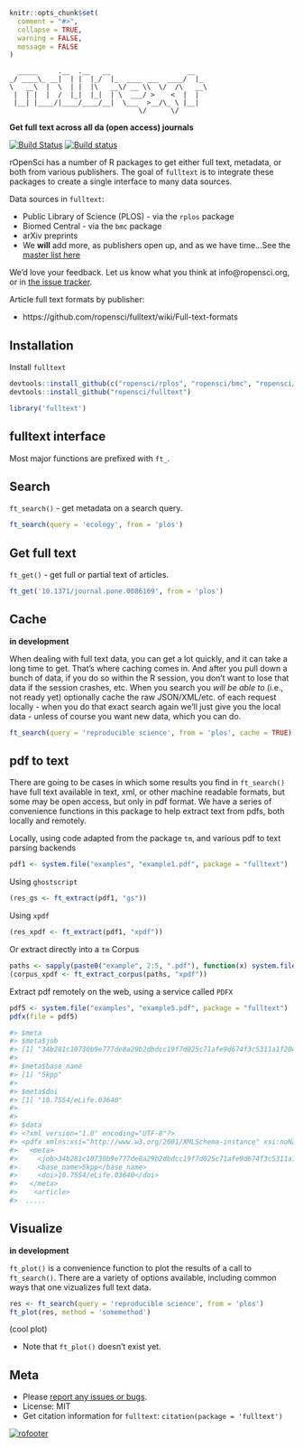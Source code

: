 ```r
knitr::opts_chunk$set(
  comment = "#>",
  collapse = TRUE,
  warning = FALSE, 
  message = FALSE
)
```

```
  _____     .__  .__   __                   __   
_/ ____\_ __|  | |  |_/  |_  ____ ___  ____/  |_ 
\   __\  |  \  | |  |\   __\/ __ \\  \/  /\   __\
 |  | |  |  /  |_|  |_|  | \  ___/ >    <  |  |  
 |__| |____/|____/____/__|  \___  >__/\_ \ |__|  
                                \/      \/       
```

__Get full text across all da (open access) journals__

[![Build Status](https://api.travis-ci.org/ropensci/fulltext.png)](https://travis-ci.org/ropensci/fulltext)
[![Build status](https://ci.appveyor.com/api/projects/status/y487h3ec5wc2s20m/branch/master?svg=true)](https://ci.appveyor.com/project/sckott/fulltext/branch/master)

rOpenSci has a number of R packages to get either full text, metadata, or both from various publishers. The goal of `fulltext` is to integrate these packages to create a single interface to many data sources.

Data sources in `fulltext`:

* Public Library of Science (PLOS) - via the `rplos` package
* Biomed Central - via the `bmc` package
* arXiv preprints
* We __will__ add more, as publishers open up, and as we have time...See the [master list here](https://github.com/ropensci/fulltext/issues/4#issuecomment-52376743)

We'd love your feedback. Let us know what you think at info@ropensci.org, or in [the issue tracker](https://github.com/ropensci/fulltext/issues).

Article full text formats by publisher:

* https://github.com/ropensci/fulltext/wiki/Full-text-formats

## Installation

Install `fulltext`

```r
devtools::install_github(c("ropensci/rplos", "ropensci/bmc", "ropensci/aRxiv", "emhart/biorxivr"))
devtools::install_github("ropensci/fulltext")
```

```r
library('fulltext')
```

## fulltext interface

Most major functions are prefixed with `ft_`.

## Search

`ft_search()` - get metadata on a search query.

```r
ft_search(query = 'ecology', from = 'plos')
```

## Get full text

`ft_get()` - get full or partial text of articles.

```r
ft_get('10.1371/journal.pone.0086169', from = 'plos')
```

## Cache

__in development__

When dealing with full text data, you can get a lot quickly, and it can take a long time to get. That's where caching comes in. And after you pull down a bunch of data, if you do so within the R session, you don't want to lose that data if the session crashes, etc. When you search you _will be able to_ (i.e., not ready yet) optionally cache the raw JSON/XML/etc. of each request locally - when you do that exact search again we'll just give you the local data - unless of course you want new data, which you can do.

```r
ft_search(query = 'reproducible science', from = 'plos', cache = TRUE)
```

## pdf to text

There are going to be cases in which some results you find in `ft_search()` have full text available in text, xml, or other machine readable formats, but some may be open access, but only in pdf format. We have a series of convenience functions in this package to help extract text from pdfs, both locally and remotely.

Locally, using code adapted from the package `tm`, and various pdf to text parsing backends

```r
pdf1 <- system.file("examples", "example1.pdf", package = "fulltext")
```

Using `ghostscript`

```r
(res_gs <- ft_extract(pdf1, "gs"))
```

Using `xpdf`

```r
(res_xpdf <- ft_extract(pdf1, "xpdf"))
```

Or extract directly into a `tm` Corpus

```r
paths <- sapply(paste0("example", 2:5, ".pdf"), function(x) system.file("examples", x, package = "fulltext"))
(corpus_xpdf <- ft_extract_corpus(paths, "xpdf"))
```

Extract pdf remotely on the web, using a service called `PDFX`

```r
pdf5 <- system.file("examples", "example5.pdf", package = "fulltext")
pdfx(file = pdf5)
```

```r
#> $meta
#> $meta$job
#> [1] "34b281c10730b9e777de8a29b2dbdcc19f7d025c71afe9d674f3c5311a1f2044"
#>
#> $meta$base_name
#> [1] "5kpp"
#>
#> $meta$doi
#> [1] "10.7554/eLife.03640"
#>
#>
#> $data
#> <?xml version="1.0" encoding="UTF-8"?>
#> <pdfx xmlns:xsi="http://www.w3.org/2001/XMLSchema-instance" xsi:noNamespaceSchemaLocation="http://pdfx.cs.man.ac.uk/static/article-schema.xsd">
#>   <meta>
#>     <job>34b281c10730b9e777de8a29b2dbdcc19f7d025c71afe9d674f3c5311a1f2044</job>
#>     <base_name>5kpp</base_name>
#>     <doi>10.7554/eLife.03640</doi>
#>   </meta>
#>    <article>
#>  .....
```

## Visualize

__in development__

`ft_plot()` is a convenience function to plot the results of a call to `ft_search()`. There are a variety of options available, including common ways that one vizualizes full text data.

```r
res <- ft_search(query = 'reproducible science', from = 'plos')
ft_plot(res, method = 'somemethod')
```

(cool plot)

* Note that `ft_plot()` doesn't exist yet.

## Meta

* Please [report any issues or bugs](https://github.com/ropensci/fulltext/issues).
* License: MIT
* Get citation information for `fulltext`: `citation(package = 'fulltext')`

[![rofooter](http://ropensci.org/public_images/github_footer.png)](http://ropensci.org)
